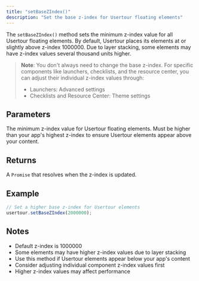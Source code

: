 ```yaml
---
title: "setBaseZIndex()"
description: "Set the base z-index for Usertour floating elements"
---
```


The `setBaseZIndex()` method sets the minimum z-index value for all Usertour floating elements. By default, Usertour places its elements at or slightly above z-index 1000000. Due to layer stacking, some elements may have z-index values several thousand units higher.

> **Note**: You don't always need to change the base z-index. For specific components like launchers, checklists, and the resource center, you can adjust their individual z-index values through:
> - Launchers: Advanced settings
> - Checklists and Resource Center: Theme settings

## Parameters

<ParamField path="baseZIndex" type="number" required>
  The minimum z-index value for Usertour floating elements. Must be higher than your app's highest z-index to ensure Usertour elements appear above your content.
</ParamField>

## Returns
A `Promise` that resolves when the z-index is updated.

## Example

```javascript
// Set a higher base z-index for Usertour elements
usertour.setBaseZIndex(2000000);
```

## Notes

- Default z-index is 1000000
- Some elements may have higher z-index values due to layer stacking
- Use this method if Usertour elements appear below your app's content
- Consider adjusting individual component z-index values first
- Higher z-index values may affect performance